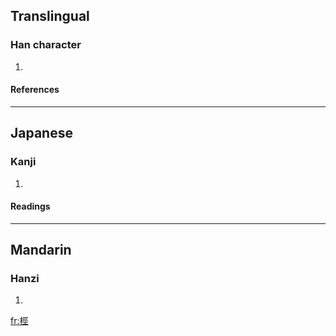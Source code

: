 ==Translingual==
===Han character===
{{Han char|rn=75|rad=木|as=07|sn=11|four=4191<sub>1</sub>|canj=木一女一 (DMVM)}}
# {{defn|Han|sort=木07}}
====References====
{{Han ref|kx=0527.030|dkj=14804|dj=0915.220|hdz=21212.080|uh=6871|ud=26737|bh=D5C8|bd=54728}}

----
==Japanese==
===Kanji===
{{ja-kanji|grade=|rs=木07}}
# {{defn|Japanese}} 
====Readings====
{{ja-readings|on=[[けい]] (kei), [[きょう]] (kyō)|kun=}}

----
==Mandarin==
===Hanzi===
{{cmn-hanzi|pin=[[jìng]] (jing4)|wg=ching<sup>4</sup>}}
# {{defn|Mandarin}}

[[fr:桱]]